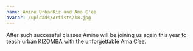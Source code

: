 ```yaml
---
name: Amine UrbanKiz and Ama C'ee
avatar: /uploads/Artists/18.jpg
---
```


After such successful classes Amine will be joining us again this year to teach urban KIZOMBA with the unforgettable Ama C’ee.
